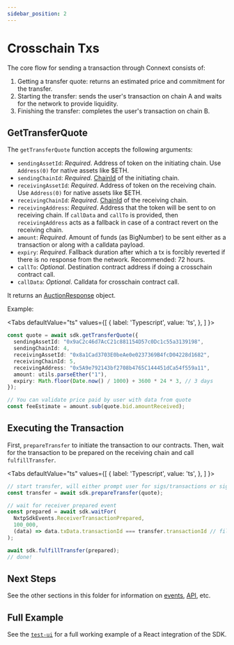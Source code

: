```yaml
---
sidebar_position: 2
---
```


# Crosschain Txs

The core flow for sending a transaction through Connext consists of:

1. Getting a transfer quote: returns an estimated price and commitment for the transfer.
2. Starting the transfer: sends the user's transaction on chain A and waits for the network to provide liquidity.
3. Finishing the transfer: completes the user's transaction on chain B.

## GetTransferQuote

The `getTransferQuote` function accepts the following arguments:

- `sendingAssetId`: _Required_. Address of token on the initiating chain. Use `Address(0)` for native assets like $ETH.
- `sendingChainId`: _Required_. [ChainId](https://chainid.network/) of the initiating chain.
- `receivingAssetId`: _Required_. Address of token on the receiving chain. Use `Address(0)` for native assets like $ETH.
- `receivingChainId`: _Required_. [ChainId](https://chainid.network/) of the receiving chain.
- `receivingAddress`: _Required_. Address that the token will be sent to on receiving chain. If `callData` and `callTo` is provided, then `receivingAddress` acts as a fallback in case of a contract revert on the receiving chain.
- `amount`: _Required_. Amount of funds (as BigNumber) to be sent either as a transaction or along with a calldata payload.
- `expiry`: _Required_. Fallback duration after which a tx is forcibly reverted if there is no response from the network. Recommended: 72 hours.
- `callTo`: _Optional_. Destination contract address if doing a crosschain contract call.
- `callData`: _Optional_. Calldata for crosschain contract call.

It returns an [AuctionResponse](https://github.com/connext/nxtp/blob/c4-68/packages/utils/src/messaging.ts#L259) object.

Example:

<Tabs
  defaultValue="ts"
  values={[
    { label: 'Typescript', value: 'ts', },
  ]
}>
<TabItem value="ts">

```ts
const quote = await sdk.getTransferQuote({
  sendingAssetId: "0x9aC2c46d7AcC21c881154D57c0Dc1c55a3139198",
  sendingChainId: 4,
  receivingAssetId: "0x8a1Cad3703E0beAe0e0237369B4fcD04228d1682",
  receivingChainId: 5,
  receivingAddress: "0x5A9e792143bf2708b4765C144451dCa54f559a11",
  amount: utils.parseEther("1"),
  expiry: Math.floor(Date.now() / 1000) + 3600 * 24 * 3, // 3 days
});

// You can validate price paid by user with data from quote
const feeEstimate = amount.sub(quote.bid.amountReceived);
```

</TabItem>
</Tabs>

## Executing the Transaction

First, `prepareTransfer` to initiate the transaction to our contracts. Then, wait for the transaction to be prepared on the receiving chain and call `fulfillTransfer`.

<Tabs
  defaultValue="ts"
  values={[
    { label: 'Typescript', value: 'ts', },
  ]
}>
<TabItem value="ts">

```ts
// start transfer, will either prompt user for sigs/transactions or sign with unlocked account
const transfer = await sdk.prepareTransfer(quote);

// wait for receiver prepared event
const prepared = await sdk.waitFor(
  NxtpSdkEvents.ReceiverTransactionPrepared,
  100_000,
  (data) => data.txData.transactionId === transfer.transactionId // filter function
);

await sdk.fulfillTransfer(prepared);
// done!
```

</TabItem>
</Tabs>

## Next Steps

See the other sections in this folder for information on [events](./events), [API](./api-reference), etc.

## Full Example

See the [`test-ui`](https://github.com/connext/nxtp/tree/main/packages/test-ui) for a full working example of a React integration of the SDK.
